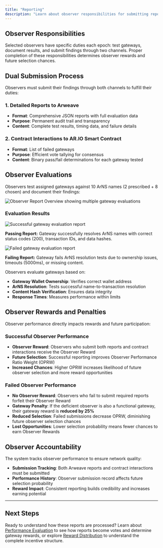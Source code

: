 ```yaml
---
title: "Reporting"
description: "Learn about observer responsibilities for submitting reports to Arweave and the AR.IO Smart Contract"
---
```


## Observer Responsibilities

Selected observers have specific duties each epoch: test gateways, document results, and submit findings through two channels. Proper completion of these responsibilities determines observer rewards and future selection chances.

## Dual Submission Process

Observers must submit their findings through both channels to fulfill their duties:

### 1. Detailed Reports to Arweave
- **Format**: Comprehensive JSON reports with full evaluation data
- **Purpose**: Permanent audit trail and transparency
- **Content**: Complete test results, timing data, and failure details

### 2. Contract Interactions to AR.IO Smart Contract
- **Format**: List of failed gateways
- **Purpose**: Efficient vote tallying for consensus
- **Content**: Binary pass/fail determinations for each gateway tested

## Observer Evaluations

Observers test assigned gateways against 10 ArNS names (2 prescribed + 8 chosen) and document their findings:

![Observer Report Overview showing multiple gateway evaluations](/observer-report.png)

### Evaluation Results

<div style={{display: "flex", gap: "2rem", margin: "2rem 0"}}>
  <div style={{flex: 1}}>
    <img src="/observer-report-pass.png" alt="Successful gateway evaluation report" style={{width: "100%"}} />
    <p style={{textAlign: "center", marginTop: "1rem", fontStyle: "italic"}}>
      <strong>Passing Report:</strong> Gateway successfully resolves ArNS names with correct status codes (200), transaction IDs, and data hashes.
    </p>
  </div>
  <div style={{flex: 1}}>
    <img src="/observer-report-fail.png" alt="Failed gateway evaluation report" style={{width: "100%"}} />
    <p style={{textAlign: "center", marginTop: "1rem", fontStyle: "italic"}}>
      <strong>Failing Report:</strong> Gateway fails ArNS resolution tests due to ownership issues, timeouts (5000ms), or missing content.
    </p>
  </div>
</div>

Observers evaluate gateways based on:
- **Gateway Wallet Ownership**: Verifies correct wallet address
- **ArNS Resolution**: Tests successful name-to-transaction resolution
- **Content Hash Verification**: Ensures data integrity
- **Response Times**: Measures performance within limits

## Observer Rewards and Penalties

Observer performance directly impacts rewards and future participation:

### Successful Observer Performance
- **Observer Reward**: Observers who submit both reports and contract interactions receive the Observer Reward
- **Future Selection**: Successful reporting improves Observer Performance Ratio Weight (OPRW)
- **Increased Chances**: Higher OPRW increases likelihood of future observer selection and more reward opportunities

### Failed Observer Performance
- **No Observer Reward**: Observers who fail to submit required reports forfeit their Observer Reward
- **Gateway Penalty**: If the deficient observer is also a functional gateway, their gateway reward is **reduced by 25%**
- **Reduced Selection**: Failed submissions decrease OPRW, diminishing future observer selection chances
- **Lost Opportunities**: Lower selection probability means fewer chances to earn Observer Rewards

## Observer Accountability

The system tracks observer performance to ensure network quality:

- **Submission Tracking**: Both Arweave reports and contract interactions must be submitted
- **Performance History**: Observer submission record affects future selection probability
- **Reward Impact**: Consistent reporting builds credibility and increases earning potential


---

## Next Steps

Ready to understand how these reports are processed? Learn about [Performance Evaluation](/learn/oip/performance-evaluation) to see how reports become votes and determine gateway rewards, or explore [Reward Distribution](/learn/oip/reward-distribution) to understand the complete incentive structure.